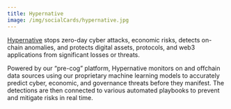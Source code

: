```yaml
---
title: Hypernative
image: /img/socialCards/hypernative.jpg
---
```


[Hypernative](https://hypernative.io/) stops zero-day cyber attacks, economic risks, detects 
on-chain anomalies, and protects digital assets, protocols, and web3 applications from significant 
losses or threats.

Powered by our “pre-cog” platform, Hypernative monitors on and offchain data sources using our 
proprietary machine learning models to accurately predict cyber, economic, and governance threats 
before they manifest. The detections are then connected to various automated playbooks to prevent 
and mitigate risks in real time.
